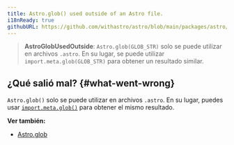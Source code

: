 ```yaml
---
title: Astro.glob() used outside of an Astro file.
i18nReady: true
githubURL: https://github.com/withastro/astro/blob/main/packages/astro/src/core/errors/errors-data.ts
---
```


> **AstroGlobUsedOutside**: `Astro.glob(GLOB_STR)` solo se puede utilizar en archivos `.astro`. En su lugar, se puede utilizar `import.meta.glob(GLOB_STR)` para obtener un resultado similar.

## ¿Qué salió mal? \{#what-went-wrong\}
`Astro.glob()` solo se puede utilizar en archivos `.astro`. En su lugar, puedes usar [`import.meta.glob()`](https://vitejs.dev/guide/features.html#glob-import) para obtener el mismo resultado.

**Ver también:**
-  [Astro.glob](/es/reference/api-reference/#astroglob)